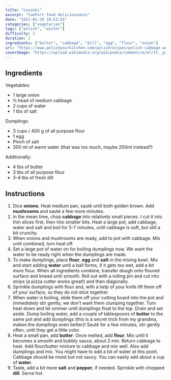 ```yaml
---
title: "Łazanki"
excerpt: "Comfort food deliciousness"
date: "2021-01-29 19:53:55"
categories: ["vegetarian"]
tags: ["polish", "winter"]
difficulty: 2
duration: 2
ingredients: ["butter", "cabbage", "dill", "egg", "flour", "onion"]
url: "https://www.polishyourkitchen.com/polishrecipes/polish-cabbage-and-dumplings-lazanki-z-kapusta/"
coverImage: "https://upload.wikimedia.org/wikipedia/commons/e/ef/It._pasta_%28quadratini%2C_pl._lazanki%29.jpg"
---
```


## Ingredients

Vegetables:

- 1 large onion
- ½ head of medium cabbage
- 2 cups of water
- 1 tbs of salt

Dumplings:

- 3 cups / 400 g of all purpose flour
- 1 egg
- Pinch of salt
- 300 ml of warm water (that was too much, maybe 200ml instead?)

Additionally:

- 4 tbs of butter
- 3 tbs of all purpose flour
- 3-4 tbs of fresh dill

## Instructions

1. Dice **onions**. Heat medium pan, sauté until both golden brown. Add **mushrooms** and sauté a few more minutes.
2. In the mean time, chop **cabbage** into relatively small pieces. I cut it into thin slices first, then into smaller bits. Heat a large pot, add cabbage, water and salt and boil for 5-7 minutes, until cabbage is soft, but still a bit crunchy.
3. When onions and mushrooms are ready, add to pot with cabbage. Mix until combined, turn heat off.
4. Set a large pot of water on for boiling dumplings now. We want the water to be ready right when the dumplings are made.
5. To make dumplings, place **flour**, **egg** and **salt** in the mixing bowl. Mix and start adding **water** until a ball forms, if it gets too wet, add a bit more flour. When all ingredients combine, transfer dough onto floured surface and knead until smooth. Roll out with a rolling pin and cut into strips (a pizza cutter works great!) and then diagonally.
6. Sprinkle dumplings with flour and, with a help of your knife lift them off of your surface, so they do not stick together.
7. When water is boiling, slide them off your cutting board into the pot and _immediately_ stir gently, we don't want them clumping together. Turn heat down and let simmer until dumplings float to the top. Drain and set aside. Dump boiling water, add a couple of tablespoons of **butter** to the same pot and add dumplings (this is a secret trick from my grandma, makes the dumplings even better)! Sauté for a few minutes, stir gently often, until they get a little color.
8. Heat a small pan, add **butter**. Once melted, add **flour**. Mix until it becomes a smooth and bubbly sauce, about 2 min. Return cabbage to heat. Add flour/butter mixture to cabbage and mix well. Also add dumplings and mix. You might have to add a bit of water at this point. Cabbage should be moist but not saucy. You can easily add about a cup of **water**.
9. Taste, add a bit more **salt** and **pepper**, if needed. Sprinkle with chopped **dill**. Serve hot.
